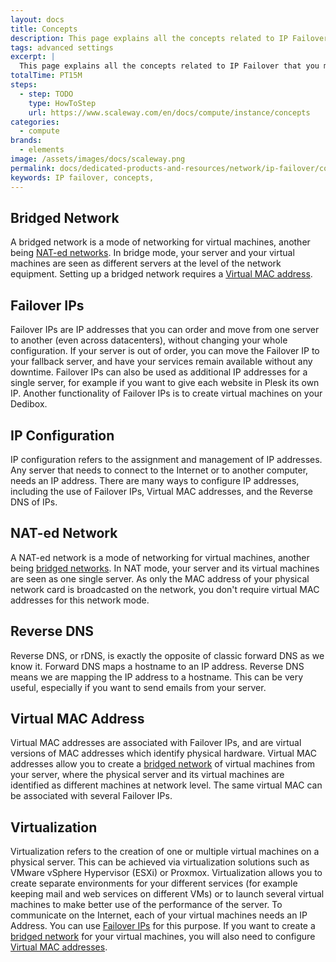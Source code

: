 ```yaml
---
layout: docs
title: Concepts
description: This page explains all the concepts related to IP Failover
tags: advanced settings
excerpt: |
  This page explains all the concepts related to IP Failover that you might encounter while using Scaleway products and ressources.
totalTime: PT15M
steps:
  - step: TODO
    type: HowToStep
    url: https://www.scaleway.com/en/docs/compute/instance/concepts
categories:
  - compute
brands:
  - elements
image: /assets/images/docs/scaleway.png
permalink: docs/dedicated-products-and-resources/network/ip-failover/concepts
keywords: IP failover, concepts,
---
```


<Concept opened>

## Bridged Network

A bridged network is a mode of networking for virtual machines, another being [NAT-ed networks](lien). In bridge mode, your server and your virtual machines are seen as different servers at the level of the network equipment. Setting up a bridged network requires a [Virtual MAC address](lien).

</Concept>

<Concept opened>

## Failover IPs

Failover IPs are IP addresses that you can order and move from one server to another (even across datacenters), without changing your whole configuration. If your server is out of order, you can move the Failover IP to your fallback server, and have your services remain available without any downtime. Failover IPs can also be used as additional IP addresses for a single server, for example if you want to give each website in Plesk its own IP. Another functionality of Failover IPs is to create virtual machines on your Dedibox.

</Concept>

<Concept opened>

## IP Configuration

IP configuration refers to the assignment and management of IP addresses. Any server that needs to connect to the Internet or to another computer, needs an IP address. There are many ways to configure IP addresses, including the use of Failover IPs, Virtual MAC addresses, and the Reverse DNS of IPs.

</Concept>

<Concept opened>

## NAT-ed Network

A NAT-ed network is a mode of networking for virtual machines, another being [bridged networks](lien). In NAT mode, your server and its virtual machines are seen as one single server. As only the MAC address of your physical network card is broadcasted on the network, you don't require virtual MAC addresses for this network mode.

</Concept>

<Concept>

## Reverse DNS

Reverse DNS, or rDNS, is exactly the opposite of classic forward DNS as we know it. Forward DNS maps a hostname to an IP address. Reverse DNS means we are mapping the IP address to a hostname. This can be very useful, especially if you want to send emails from your server.

</Concept>

<Concept>

## Virtual MAC Address

Virtual MAC addresses are associated with Failover IPs, and are virtual versions of MAC addresses which identify physical hardware. Virtual MAC addresses allow you to create a [bridged network](lien) of virtual machines from your server, where the physical server and its virtual machines are identified as different machines at network level. The same virtual MAC can be associated with several Failover IPs.

</Concept>

<Concept>

## Virtualization

Virtualization refers to the creation of one or multiple virtual machines on a physical server. This can be achieved via virtualization solutions such as VMware vSphere Hypervisor (ESXi) or Proxmox. Virtualization allows you to create separate environments for your different services (for example keeping mail and web services on different VMs) or to launch several virtual machines to make better use of the performance of the server. To communicate on the Internet, each of your virtual machines needs an IP Address. You can use [Failover IPs](lien) for this purpose. If you want to create a [bridged network](lien) for your virtual machines, you will also need to configure [Virtual MAC addresses](use).

</Concept>